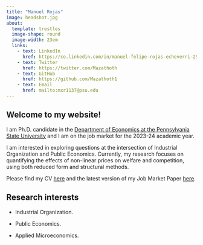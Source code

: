 ```yaml
---
title: "Manuel Rojas"
image: headshot.jpg
about: 
  template: trestles
  image-shape: round
  image-width: 23em
  links:
    - text: LinkedIn
      href: https://co.linkedin.com/in/manuel-felipe-rojas-echeverri-25373545
    - text: Twitter
      href: https://twitter.com/Mazathoth
    - text: GitHub
      href: https://github.com/Mazathoth1
    - text: Email
      href: mailto:mxr1137@psu.edu
---
```


## Welcome to my website!

I am Ph.D. candidate in the [Department of Economics at the Pennsylvania State University](https://econ.la.psu.edu/) and I am on the job market for the 2023-24 academic year.

I am interested in exploring questions at the intersection of Industrial Organization and Public Economics. Currently, my research focuses on quantifying the effects of non-linear prices on welfare and competition, using both reduced form and structural methods.

Please find my CV [here](https://mazathoth1.github.io/manuelrojas.github.io//CV/cv_Rojas_Manuel.pdf) and the latest version of my Job Market Paper [here](https://github.com/Mazathoth1/manuelrojas.github.io/blob/master/Research/JMP_Draft_Rojas_Manuel.pdf).

## Research interests

-   Industrial Organization.

-   Public Economics.

-   Applied Microeconomics.
